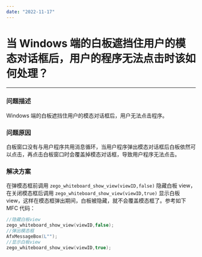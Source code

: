```yaml
---
date: "2022-11-17"
---
```

# 当 Windows 端的白板遮挡住用户的模态对话框后，用户的程序无法点击时该如何处理？

- - -

### 问题描述

Windows 端的白板遮挡住用户的模态对话框后，用户无法点击程序。

### 问题原因

白板窗口没有与用户程序共用消息循环，当用户程序弹出模态对话框后白板依然可以点击，再点击白板窗口时会覆盖掉模态对话框，导致用户程序无法点击。

### 解决方案

在弹模态框前调用 `zego_whiteboard_show_view(viewID,false)` 隐藏白板 view，在关闭模态框后调用 `zego_whiteboard_show_view(viewID,true)` 显示白板 view，这样在模态框弹出期间，白板被隐藏，就不会覆盖模态框了。参考如下 MFC 代码：

```c++
//隐藏白板view
zego_whiteboard_show_view(viewID,false);
//弹出模态框
AfxMessageBox(L"");
//显示白板view
zego_whiteboard_show_view(viewID,true);
```
